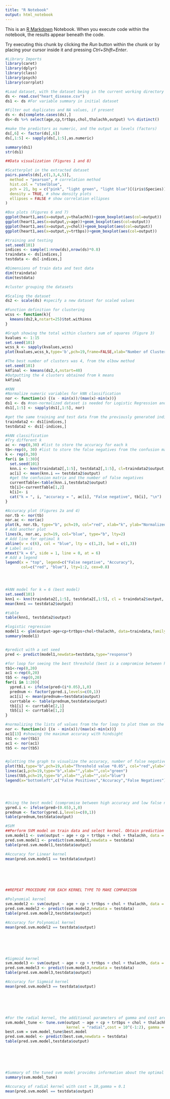```yaml
---
title: "R Notebook"
output: html_notebook
---
```


This is an [R Markdown](http://rmarkdown.rstudio.com) Notebook. When you execute code within the notebook, the results appear beneath the code. 

Try executing this chunk by clicking the *Run* button within the chunk or by placing your cursor inside it and pressing *Ctrl+Shift+Enter*. 

```r
#Library Imports
library(caret)
library(dplyr)
library(class)
library(psych)
library(corrplot)

#Load dataset, with the dataset being in the current working directory
ds <- read.csv("heart_disease.csv")
ds1 <- ds #For variable summary in initial dataset

#Filter out duplicates and NA values, if present
ds <- ds[complete.cases(ds),]
ds<-ds %>% select(age,cp,trtbps,chol,thalachh,output) %>% distinct()

#make the predictors as numeric, and the output as levels (factors)
ds[,6] <- factor(ds[,6])
ds[,1:5] <- sapply(ds[,1:5],as.numeric)

summary(ds1)
str(ds1)

```

```r
##Data visualization (Figures 1 and 8)

#Scatterplot in the extracted dataset
pairs.panels(ds[,c(1,3,4,5)],
  method = "pearson", # correlation method
  hist.col = "steelblue",
  pch = 21, bg = c("pink", "light green", "light blue")[(iris$Species)],
  density = TRUE, # show density plots
  ellipses = FALSE # show correlation ellipses
)

#Box plots (Figures 6 and 7)
ggplot(heart1,aes(x=output,y=thalachh))+geom_boxplot(aes(col=output))
ggplot(heart1,aes(x=output,y=age))+geom_boxplot(aes(col=output))
ggplot(heart1,aes(x=output,y=chol))+geom_boxplot(aes(col=output))
ggplot(heart1,aes(x=output,y=trtbps))+geom_boxplot(aes(col=output))
```

```r
#training and testing
set.seed(101)
indices <- sample(1:nrow(ds),nrow(ds)*0.8)
traindata <- ds[indices,]
testdata <- ds[-indices,]

#Dimensions of train data and test data
dim(traindata)
dim(testdata)
```

```r
#cluster grouping the datasets

#Scaling the dataset 
ds2 <- scale(ds) #specify a new dataset for scaled values

#Function definition for clustering
wcss <- function(k){
  kmeans(ds2,k,nstart=25)$tot.withinss
}

#Graph showing the total within clusters sum of squares (Figure 3)
kvalues <- 1:15
set.seed(101)
wcss_k <- sapply(kvalues,wcss)
plot(kvalues,wcss_k,type='b',pch=19,frame=FALSE,xlab="Number of Clusters K",ylab = "Total within-clusters sum of squares")

#The best number of clusters was 4, from the elbow method
set.seed(101)
k4final <- kmeans(ds2,4,nstart=40)
#Outputting the 4 clusters obtained from k means
k4final
```


```r
#KNN
#Normalize numeric variables for kNN classification
nor <- function(x) {(x - min(x))/(max(x)-min(x))}
ds1 <- ds #non-normalized dataset is needed for Logistic Regression and SVM, so opy the one used for kNN into a separate variable
ds1[,1:5] <- sapply(ds1[,1:5], nor)

#get the same training and test data from the previously generated indices, but from ds1
traindata2 <- ds1[indices,]
testdata2 <- ds1[-indices,]

#kNN classification
#Try different k
ac <- rep(0,30) #list to store the accuracy for each k
tb<-rep(0, 30) #list to store the false negatives from the confusion matrix for each k
k <- rep(0,30)
for(i in 1:30){
  set.seed(101)
  knn.i <- knn(traindata2[,1:5], testdata2[,1:5], cl=traindata2$output, k = i)
  ac[i] <- mean(knn.i == testdata2$output)
  #get the confusion matrix and the number of false negatives
  currentTable<-table(knn.i,testdata2$output)
  tb[i]<-currentTable[1,2]
  k[i]<- i
  cat("k = ", i, "accuracy = ", ac[i], "False negative", tb[i], "\n")
}

#Accuracy plot (Figures 2a and 4)
nor.tb <- nor(tb) 
nor.ac <- nor(ac) 
plot(k, nor.tb, type="b", pch=19, col="red", xlab="k", ylab="Normalized values")
# Add another plot
lines(k, nor.ac, pch=19, col="blue", type="b", lty=2)
# Add line for optimal k
abline(v = c(6), col = "blue", lty = c(1,2), lwd = c(1,3))
# Label axis
mtext("k = 6", side = 1, line = 0, at = 6)
# Add a legend
legend(x = "top", legend=c("False negative", "Accuracy"),
       col=c("red", "blue"), lty=1:2, cex=0.8)




#kNN model for k = 6 (best model)
set.seed(101)
knn1 <- knn(traindata2[,1:5], testdata2[,1:5], cl = traindata2$output, k=6)
mean(knn1 == testdata2$output)

#table
table(knn1, testdata2$output)
```

```r
#logistic regression
model1 <- glm(output~age+cp+trtbps+chol+thalachh, data=traindata,family="binomial")
summary(model1)


#predict with a set seed
pred <- predict(model1,newdata=testdata,type="response")

#for loop for seeing the best threshold (best is a compromise between highest accuracy and least false negatives)
tb1<-rep(0,20)
ac1 <-rep(0,20)
tb5 <- rep(0,20)
for(i in 1:20){
  ypred.i <- ifelse(pred>(i*0.05),1,0)
  prednum <- factor(ypred.i,levels=c(0,1))
  ac1[i] <- mean(prednum==testdata$output)
  currtable <- table(prednum,testdata$output)
  tb1[i] <- currtable[2,1]
  tb5[i] <- currtable[1,2]
}

#normalizing the lists of values from the for loop to plot them on the same graph
nor <- function(x) {(x - min(x))/(max(x)-min(x))}
ac1[13] #showing the maximum accuracy with hindsight
tb1 <- nor(tb1) 
ac1 <- nor(ac1)
tb5 <- nor(tb5)


#plotting the graph to visualize the accuracy, number of false negatives and positives on the same plot (Figures 2b and 5)
plot(tb1,type="b",pch=19,xlab="Threshold value *0.05", col="red",ylab="Normalized values")
lines(ac1,pch=19,type="b",xlab="",ylab="",col="green")
lines(tb5,pch=19,type="b",xlab="",ylab="",col="blue")
legend(x="bottomleft",c("False Positives","Accuracy","False Negatives"), col=c("red","green","blue"),lty=1)




#Using the best model (compromise between high accuracy and low false negatives)
ypred.i <- ifelse(pred>(0.65),1,0)
prednum <- factor(ypred.i,levels=c(0,1))
table(prednum,testdata$output)

```


```r
#SVM
##Perform SVM model on train data and select kernel. Obtain prediction and confusion matrix.
svm.model1 <- svm(output ~ age + cp + trtbps + chol + thalachh, data = traindata, kernel = "linear")
pred.svm.model1 <- predict(svm.model1,newdata = testdata)
table(pred.svm.model1,testdata$output)

#Accuracy for Linear kernel
mean(pred.svm.model1 == testdata$output)






##REPEAT PROCEDURE FOR EACH KERNEL TYPE TO MAKE COMPARISON

#Polynomial kernel
svm.model2 <- svm(output ~ age + cp + trtbps + chol + thalachh, data = traindata,  kernel = "polynomial")
pred.svm.model2 <- predict(svm.model2,newdata = testdata)
table(pred.svm.model2,testdata$output)

#Accuracy for Polynomial kernel
mean(pred.svm.model2 == testdata$output)






#Sigmoid kernel
svm.model3 <- svm(output ~ age + cp + trtbps + chol + thalachh, data = traindata, kernel = "sigmoid")
pred.svm.model3 <- predict(svm.model3,newdata = testdata)
table(pred.svm.model3,testdata$output)

#Accuracy for Sigmoid kernel
mean(pred.svm.model3 == testdata$output)






#For the radial kernel, the additional parameters of gamma and cost are also included, and the best tuned model is used to obtain the confusion matrix and the accuracy 
svm.model_tune <- tune.svm(output ~ age + cp + trtbps + chol + thalachh, data = traindata,
                           kernel = "radial",cost = 10^(-1:2), gamma = c(0.1,0.5,1,2,2))
best.svm = svm.model_tune$best.model
pred.svm.model <- predict(best.svm,newdata = testdata)
table(pred.svm.model,testdata$output)






#Summary of the tuned svm model provides information about the optimal cost and gamma values that yield the greatest accuracy.
summary(svm.model_tune)

#Accuracy of radial kernel with cost = 10,gamma = 0.1
mean(pred.svm.model == testdata$output)

```

